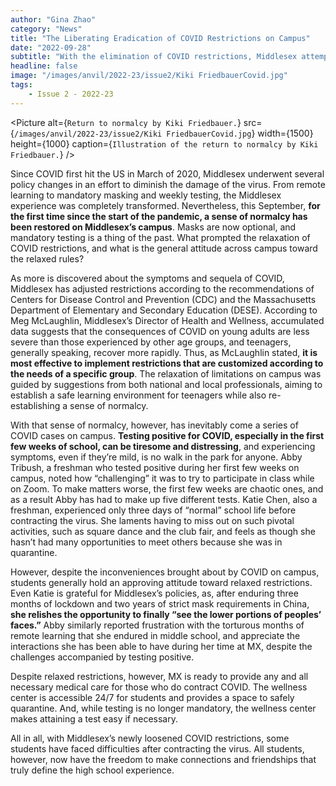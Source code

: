 ```yaml
---
author: "Gina Zhao"
category: "News"
title: "The Liberating Eradication of COVID Restrictions on Campus"
date: "2022-09-28"
subtitle: "With the elimination of COVID restrictions, Middlesex attempts to balance safety and freedom."
headline: false
image: "/images/anvil/2022-23/issue2/Kiki FriedbauerCovid.jpg"
tags:
    - Issue 2 - 2022-23
---
```


<Picture
alt={`Return to normalcy by Kiki Friedbauer.`}
src={`/images/anvil/2022-23/issue2/Kiki FriedbauerCovid.jpg`}
width={1500}
height={1000}
caption={`Illustration of the return to normalcy by Kiki Friedbauer.`}
/>

Since COVID first hit the US in March of 2020, Middlesex underwent several policy changes in an effort to diminish the damage of the virus. From remote learning to mandatory masking and weekly testing, the Middlesex experience was completely transformed. Nevertheless, this September, **for the first time since the start of the pandemic, a sense of normalcy has been restored on Middlesex’s campus**. Masks are now optional, and mandatory testing is a thing of the past. What prompted the relaxation of COVID restrictions, and what is the general attitude across campus toward the relaxed rules? 

As more is discovered about the symptoms and sequela of COVID, Middlesex has adjusted restrictions according to the recommendations of Centers for Disease Control and Prevention (CDC) and the Massachusetts Department of Elementary and Secondary Education (DESE). According to Meg McLaughlin, Middlesex’s Director of Health and Wellness, accumulated data suggests that the consequences of COVID on young adults are less severe than those experienced by other age groups, and teenagers, generally speaking, recover more rapidly. Thus, as McLaughlin stated, **it is most effective to implement restrictions that are customized according to the needs of a specific group**. The relaxation of limitations on campus was guided by suggestions from both national and local professionals, aiming to establish a safe learning environment for teenagers while also re-establishing a sense of normalcy.

With that sense of normalcy, however, has inevitably come a series of COVID cases on campus. **Testing positive for COVID, especially in the first few weeks of school, can be tiresome and distressing**, and experiencing symptoms, even if they’re mild, is no walk in the park for anyone. Abby Tribush, a freshman who tested positive during her first few weeks on campus, noted how “challenging” it was to try to participate in class while on Zoom. To make matters worse, the first few weeks are chaotic ones, and as a result Abby has had to make up five different tests. Katie Chen, also a freshman, experienced only three days of “normal” school life before contracting the virus. She laments having to miss out on such pivotal activities, such as square dance and the club fair, and feels as though she hasn’t had many opportunities to meet others because she was in quarantine.

However, despite the inconveniences brought about by COVID on campus, students generally hold an approving attitude toward relaxed restrictions. Even Katie is grateful for Middlesex’s policies, as, after enduring three months of lockdown and two years of strict mask requirements in China, **she relishes the opportunity to finally “see the lower portions of peoples’ faces.”** Abby similarly reported frustration with the torturous months of remote learning that she endured in middle school, and appreciate the interactions she has been able to have during her time at MX, despite the challenges accompanied by testing positive.

Despite relaxed restrictions, however, MX is ready to provide any and all necessary medical care for those who do contract COVID. The wellness center is accessible 24/7 for students and provides a space to safely quarantine. And, while testing is no longer mandatory, the wellness center makes attaining a test easy if necessary. 

All in all, with Middlesex’s newly loosened COVID restrictions, some students have faced difficulties after contracting the virus. All students, however, now have the freedom to make connections and friendships that truly define the high school experience.
